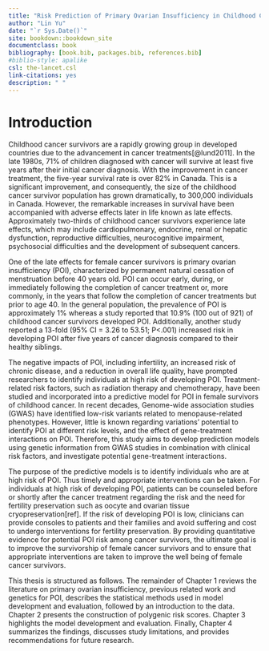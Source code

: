 --- 
title: "Risk Prediction of Primary Ovarian Insufficiency in Childhood Cancer Survivors"
author: "Lin Yu"
date: "`r Sys.Date()`"
site: bookdown::bookdown_site
documentclass: book
bibliography: [book.bib, packages.bib, references.bib]
#biblio-style: apalike 
csl: the-lancet.csl
link-citations: yes
description: " "
---

# Introduction {-}

Childhood cancer survivors are a rapidly growing group in developed countries due to the advancement in cancer treatments[@lund2011]. In the late 1980s, 71% of children diagnosed with cancer will survive at least five years after their initial cancer diagnosis. With the improvement in cancer treatment, the five-year survival rate is over 82% in Canada. This is a significant improvement, and consequently, the size of the childhood cancer survivor population has grown dramatically, to  300,000 individuals in Canada.  However, the remarkable increases in survival have been accompanied with adverse effects later in life known as late effects. Approximately two-thirds of childhood cancer survivors experience late effects, which may include cardiopulmonary, endocrine, renal or hepatic dysfunction, reproductive difficulties, neurocognitive impairment, psychosocial difficulties and the development of subsequent cancers.

One of the late effects for female cancer survivors is primary ovarian insufficiency (POI), characterized by permanent natural cessation of menstruation before 40 years old.  POI can occur early, during, or immediately following the completion of cancer treatment or, more commonly, in the years that follow the completion of cancer treatments but prior to age 40. In the general population, the prevalence of POI is approximately 1%  whereas a study reported that 10.9% (100 out of 921) of childhood cancer survivors developed POI. Additionally, another study reported a 13-fold (95% CI = 3.26 to 53.51; P<.001) increased risk in developing POI after five years of cancer diagnosis compared to their healthy siblings.

The negative impacts of POI, including infertility, an increased risk of chronic disease, and a reduction in overall life quality, have prompted researchers to identify individuals at high risk of developing POI. Treatment-related risk factors, such as radiation therapy and chemotherapy, have been studied and incorporated into a predictive model for POI in female survivors of childhood cancer. In recent decades, Genome-wide association studies (GWAS) have identified low-risk variants related to menopause-related phenotypes. However, little is known regarding variations' potential to identify POI at different risk levels, and the effect of gene-treatment interactions on POI. Therefore, this study aims to develop prediction models using genetic information from GWAS studies in combination with clinical risk factors, and investigate potential gene-treatment interactions.

The purpose of the predictive models is to identify individuals who are at high risk of POI. Thus timely and appropriate interventions can be taken. For individuals at high risk of developing POI, patients can be counseled before or shortly after the cancer treatment regarding the risk and the need for fertility preservation such as oocyte and ovarian tissue cryopreservation[ref]. If the risk of developing POI is low,  clinicians can provide consoles to patients and their families and avoid  suffering and cost to undergo interventions for fertility preservation. By providing quantitative evidence for potential POI risk among cancer survivors, the ultimate goal is to improve the survivorship of female cancer survivors and to ensure that appropriate interventions are taken to improve the well being of female cancer survivors.

This thesis is structured as follows. The remainder of Chapter 1 reviews the literature on primary ovarian insufficiency, previous related work and genetics for POI, describes the statistical methods used in model development and evaluation, followed by an introduction to the data. Chapter 2 presents the construction of polygenic risk scores. Chapter 3 highlights the model development and evaluation. Finally, Chapter 4 summarizes the findings, discusses study limitations, and provides recommendations for future research. 


